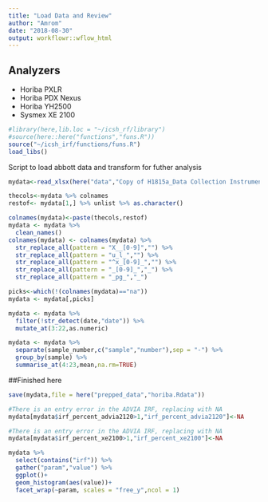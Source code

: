 ```yaml
---
title: "Load Data and Review"
author: "Amrom"
date: "2018-08-30"
output: workflowr::wflow_html
---
```


## Analyzers

- Horiba PXLR
- Horiba PDX Nexus
- Horiba YH2500
- Sysmex XE 2100

```r
#library(here,lib.loc = "~/icsh_rf/library")
#source(here::here("functions","funs.R"))
source("~/icsh_irf/functions/funs.R")
load_libs()
```

Script to load abbott data and transform for futher analysis

```r

mydata<-read_xlsx(here("data","Copy of H1815a_Data Collection Instrument - HORIBA.xlsx"),sheet = 2,range = "A2:Y363")

thecols<-mydata %>% colnames
restof<- mydata[1,] %>% unlist %>% as.character()

colnames(mydata)<-paste(thecols,restof) 
mydata <- mydata %>%
  clean_names()  
colnames(mydata) <- colnames(mydata) %>% 
  str_replace_all(pattern = "X__[0-9]","") %>% 
  str_replace_all(pattern = "u_l_","") %>% 
  str_replace_all(pattern = "^x_[0-9]_","") %>% 
  str_replace_all(pattern = "_[0-9]_","_") %>% 
  str_replace_all(pattern = "_pg_","_")
```


```r
picks<-which(!(colnames(mydata)=="na"))
mydata <- mydata[,picks]

mydata <- mydata %>% 
  filter(!str_detect(date,"date")) %>% 
  mutate_at(3:22,as.numeric)
```

```r
mydata <- mydata %>% 
  separate(sample_number,c("sample","number"),sep = "-") %>% 
  group_by(sample) %>% 
  summarise_at(4:23,mean,na.rm=TRUE)
```

##Finished here

```r

save(mydata,file = here("prepped_data","horiba.Rdata"))

```


```r
#There is an entry error in the ADVIA IRF, replacing with NA
mydata[mydata$irf_percent_advia2120>1,"irf_percent_advia2120"]<-NA

#There is an entry error in the ADVIA IRF, replacing with NA
mydata[mydata$irf_percent_xe2100>1,"irf_percent_xe2100"]<-NA

mydata %>%
  select(contains("irf")) %>% 
  gather("param","value") %>% 
  ggplot()+
  geom_histogram(aes(value))+
  facet_wrap(~param, scales = "free_y",ncol = 1)
    

```

